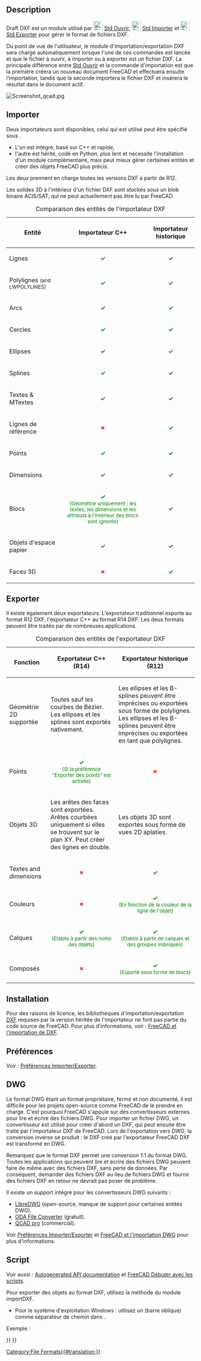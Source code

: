 <languages/>

{{Docnav/fr
|[[Draft_Preferences/fr|Préférences]]
|[[Draft_SVG/fr|Format SVG]]
|[[Draft_Module/fr|Atelier Draft]]
|IconL=
|IconR=
|IconC=Workbench_Draft.svg
}}

{{TOCright}}

<span id="Description"></span>
== Description ==

Draft DXF est un module utilisé par [[File:Std_Open.svg|24px]] [[Std_Open/fr|Std Ouvrir]], [[File:Std_Import.svg|24px]] [[Std_Import/fr|Std Importer]] et [[File:Std_Export.svg|24px]] [[Std_Export/fr|Std Exporter]] pour gérer le format de fichiers DXF.

Du point de vue de l'utilisateur, le module d'importation/exportation DXF sera chargé automatiquement lorsque l'une de ces commandes est lancée et que le fichier à ouvrir, à importer ou à exporter est un fichier DXF. La principale différence entre [[Std_Open/fr|Std Ouvrir]] et la commande d'importation est que la première créera un nouveau document FreeCAD et effectuera ensuite l'importation, tandis que la seconde importera le fichier DXF et insérera le résultat dans le document actif.

[[Image:Screenshot qcad.jpg]]
{{Caption|Dessin de Qcad exporté au format DXF puis ouvert dans FreeCAD}}

<span id="Importing"></span>
==Importer==

Deux importateurs sont disponibles, celui qui est utilisé peut être spécifié sous {{MenuCommand|Édition → Préférences... → Importer/Exporter → DXF}}.
* L'un est intégré, basé sur C++ et rapide,
* l'autre est hérité, codé en Python, plus lent et nécessite l'installation d'un module complémentaire, mais peut mieux gérer certaines entités et créer des objets FreeCAD plus précis.
Les deux prennent en charge toutes les versions DXF à partir de R12.

Les solides 3D à l'intérieur d'un fichier DXF sont stockés sous un blob binaire ACIS/SAT, qui ne peut actuellement pas être lu par FreeCAD.


{| class="wikitable" style="text-align:left;"
|+ Comparaison des entités de l'importateur DXF
|-
! Entité
! Importateur C++
! Importateur historique
|-
| Lignes
| style="text-align:center; color:green;" | '''✓'''
| style="text-align:center; color:green;" | '''✓'''
|-
| Polylignes <small>(and LWPOLYLINES)</small>
| style="text-align:center; color:green;" | '''✓'''
| style="text-align:center; color:green;" | '''✓'''
|-
| Arcs
| style="text-align:center; color:green;" | '''✓'''
| style="text-align:center; color:green;" | '''✓'''
|-
| Cercles
| style="text-align:center; color:green;" | '''✓'''
| style="text-align:center; color:green;" | '''✓'''
|-
| Ellipses
| style="text-align:center; color:green;" | '''✓'''
| style="text-align:center; color:green;" | '''✓'''
|-
| Splines
| style="text-align:center; color:green;" | '''✓'''
| style="text-align:center; color:green;" | '''✓'''
|-
| Textes & MTextes
| style="text-align:center; color:green;" | '''✓'''
| style="text-align:center; color:green;" | '''✓'''
|-
| Lignes de référence
| style="text-align:center; color:red;" | '''✗'''
| style="text-align:center; color:green;" | '''✓'''
|-
| Points
| style="text-align:center; color:green;" | '''✓'''
| style="text-align:center; color:green;" | '''✓'''
|-
| Dimensions
| style="text-align:center; color:green;" | '''✓'''
| style="text-align:center; color:green;" | '''✓'''
|-
| Blocs
| style="text-align:center; color:green;" | '''✓''' <br><small>(Géométrie uniquement ; les textes, les dimensions et les attributs à l'intérieur des blocs sont ignorés)</small>
| style="text-align:center; color:green;" | '''✓'''
|-
| Objets d'espace papier
| style="text-align:center; color:green;" | '''✓'''
| style="text-align:center; color:green;" | '''✓'''
|-
| Faces 3D
| style="text-align:center; color:red;" | '''✗'''
| style="text-align:center; color:green;" | '''✓'''
|}

<span id="Exporting"></span>
==Exporter==

Il existe également deux exportateurs. L'exportateur traditionnel exporte au format R12 DXF, l'exportateur C++ au format R14 DXF. Les deux formats peuvent être traités par de nombreuses applications.

{| class="wikitable" style="text-align:left;"
|+ Comparaison des entités de l'exportateur DXF
|-
! Fonction
! Exportateur C++ (R14)
! Exportateur historique (R12)
|-
| Géométrie 2D supportée
| Toutes sauf les courbes de Bézier. Les ellipses et les splines sont exportés nativement.
| Les ellipses et les B-splines peuvent être imprécises ou exportées sous forme de polylignes. Les ellipses et les B-splines peuvent être imprécises ou exportées en tant que polylignes.
|-
| Points
| style="text-align:center; color:green;" | '''✓''' <br><small>(Si la préférence "Exporter des points" est activée)</small>
| style="text-align:center; color:red;" | '''✗'''
|-
| Objets 3D
| Les arêtes des faces sont exportées. Arêtes courbées uniquement si elles se trouvent sur le plan XY. Peut créer des lignes en double.
| Les objets 3D sont exportés sous forme de vues 2D aplaties.
|-
| Textes and dimensions
| style="text-align:center; color:red;" | '''✗'''
| style="text-align:center; color:green;" | '''✓'''
|-
| Couleurs
| style="text-align:center; color:red;" | '''✗'''
| style="text-align:center; color:green;" | '''✓''' <br><small>(En fonction de la couleur de la ligne de l'objet)</small>
|-
| Calques
| style="text-align:center; color:green;" | '''✓''' <br><small>(Établis à partir des noms des objets)</small>
| style="text-align:center; color:green;" | '''✓''' <br><small>(Établis à partir de calques et des groupes imbriqués)</small>
|-
| Composés
| style="text-align:center; color:red;" | '''✗'''
| style="text-align:center; color:green;" | '''✓''' <br><small>(Exporté sous forme de blocs)</small>
|}

<span id="Installing"></span>
==Installation==

Pour des raisons de licence, les bibliothèques d'importation/exportation [[DXF/fr|DXF]] requises par la version héritée de l'importateur ne font pas partie du code source de FreeCAD.
Pour plus d'informations, voir : [[FreeCAD_and_DXF_Import/fr|FreeCAD et l'importation de DXF]].

<span id="Preferences"></span>
==Préférences== 

Voir : [[Import_Export_Preferences/fr|Préférences Importer/Exporter]].

== DWG ==

Le format DWG étant un format propriétaire, fermé et non documenté, il est difficile pour les projets open-source comme FreeCAD de le prendre en charge. C'est pourquoi FreeCAD s'appuie sur des convertisseurs externes pour lire et écrire des fichiers DWG. Pour importer un fichier DWG, un convertisseur est utilisé pour créer d'abord un DXF, qui peut ensuite être traité par l'importateur DXF de FreeCAD. Lors de l'exportation vers DWG, la conversion inverse se produit : le DXF créé par l'exportateur FreeCAD DXF est transformé en DWG.

Remarquez que le format DXF permet une conversion 1:1 du format DWG. Toutes les applications qui peuvent lire et écrire des fichiers DWG peuvent faire de même avec des fichiers DXF, sans perte de données. Par conséquent, demander des fichiers DXF au lieu de fichiers DWG et fournir des fichiers DXF en retour ne devrait pas poser de problème.

Il existe un support intégré pour les convertisseurs DWG suivants :
* [https://www.gnu.org/software/libredwg LibreDWG] (open-source, manque de support pour certaines entités DWG).
* [https://www.opendesign.com/guestfiles/oda_file_converter ODA File Converter] (gratuit).
* [https://qcad.org/en/qcad-command-line-tools#dwg2dwg QCAD pro] (commercial).

Voir [[Import_Export_Preferences/fr#DWG|Préférences Importer/Exporter]] et [[FreeCAD_and_DWG_Import/fr|FreeCAD et l'importation DWG]] pour plus d'informations.

<span id="Scripting"></span>
==Script==

Voir aussi : [https://freecad.github.io/SourceDoc/ Autogenerated API documentation] et [[FreeCAD_Scripting_Basics/fr|FreeCAD Débuter avec les scripts]].

Pour exporter des objets au format DXF, utilisez la méthode {{incode|export}} du module importDXF.

{{Code|code=
importDXF.export(objectslist, filename, nospline=False, lwPoly=False)
}}

* Pour le système d'exploitation Windows : utilisez un {{FileName|/}} (barre oblique) comme séparateur de chemin dans {{Incode|filename}}.

Exemple :

{{Code|code=
import FreeCAD as App
import Draft
import importDXF

doc = App.newDocument()

polygon1 = Draft.make_polygon(3, radius=500)
polygon2 = Draft.make_polygon(5, radius=1500)

doc.recompute()

objects = [polygon1, polygon2]
importDXF.export(objects, "/home/user/Pictures/myfile.dxf")
}}


{{Docnav/fr
|[[Draft_Preferences/fr|Préférences]]
|[[Draft_SVG/fr|Format SVG]]
|[[Draft_Module/fr|Atelier Draft]]
|IconL=
|IconR=
|IconC=Workbench_Draft.svg
}}

{{Draft Tools navi{{#translation:}}}}
{{Userdocnavi{{#translation:}}}}
[[Category:File Formats{{#translation:}}]]